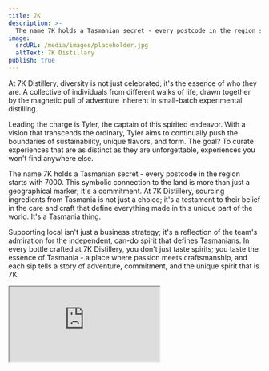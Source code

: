 ```yaml
---
title: 7K
description: >-
  The name 7K holds a Tasmanian secret - every postcode in the region starts with 7000. 7k is a collective of individuals from different walks of life, drawn together by the magnetic pull of adventure inherent in small-batch experimental distilling.
image:
  srcURL: /media/images/placeholder.jpg
  altText: 7K Distillary
publish: true
---
```


At 7K Distillery, diversity is not just celebrated; it's the essence of who they are. A collective of individuals from different walks of life, drawn together by the magnetic pull of adventure inherent in small-batch experimental distilling.

Leading the charge is Tyler, the captain of this spirited endeavor. With a vision that transcends the ordinary, Tyler aims to continually push the boundaries of sustainability, unique flavors, and form. The goal? To curate experiences that are as distinct as they are unforgettable, experiences you won't find anywhere else.

The name 7K holds a Tasmanian secret - every postcode in the region starts with 7000. This symbolic connection to the land is more than just a geographical marker; it's a commitment. At 7K Distillery, sourcing ingredients from Tasmania is not just a choice; it's a testament to their belief in the care and craft that define everything made in this unique part of the world. It's a Tasmania thing.

Supporting local isn't just a business strategy; it's a reflection of the team's admiration for the independent, can-do spirit that defines Tasmanians. In every bottle crafted at 7K Distillery, you don't just taste spirits; you taste the essence of Tasmania - a place where passion meets craftsmanship, and each sip tells a story of adventure, commitment, and the unique spirit that is 7K.

<Iframe src="https://www.google.com/maps/embed?pb=!1m18!1m12!1m3!1d3419.4525930731206!2d147.29921660653702!3d-42.837638473946214!2m3!1f0!2f0!3f0!3m2!1i1024!2i768!4f13.1!3m3!1m2!1s0xaa6e11a2ce98f669%3A0x536b5cb36b6de1cb!2s7K%20Distillery!5e0!3m2!1sen!2sau!4v1702892673206!5m2!1sen!2sau" />

<Link
link={{
url: "https://7kdistillery.com.au",
description: "Visit 7k",
externalFlag: true
}}
/>
